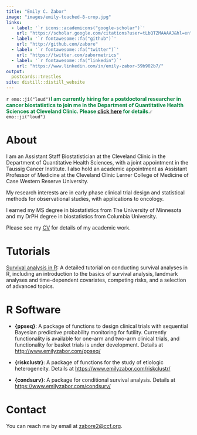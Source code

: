 ---
title: "Emily C. Zabor"
image: "images/emily-touched-8-crop.jpg"
links:
  - label: '`r icons::academicons("google-scholar")`'
    url: "https://scholar.google.com/citations?user=tLbQTZMAAAAJ&hl=en"
  - label: '`r fontawesome::fa("github")`'
    url: "http://github.com/zabore"
  - label: '`r fontawesome::fa("twitter")`'
    url: "https://twitter.com/zabormetrics"
  - label: '`r fontawesome::fa("linkedin")`'
    url: "https://www.linkedin.com/in/emily-zabor-59b902b7/"
output: 
  postcards::trestles
site: distill::distill_website
---

<link rel="stylesheet" href="academicicons/css/academicons.min.css"/>

`r emo::ji("loud")`<span style="color:#00843d;">**I am currently hiring for a postdoctoral researcher in cancer biostatistics to join me in the Department of Quantitative Health Sciences at Cleveland Clinic. Please [click here](postdoc-ad.html) for details.**</span>`r emo::ji("loud")`

# About 

I am an Assistant Staff Biostatistician at the Cleveland Clinic in the Department of Quantitative Health Sciences, with a joint appointment in the Taussig Cancer Institute. I also hold an academic appointment as Assistant Professor of Medicine at the Cleveland Clinic Lerner College of Medicine of Case Western Reserve University. 

My research interests are in early phase clinical trial design and statistical methods for observational studies, with applications to oncology.

I earned my MS degree in biostatistics from The University of Minnesota and my DrPH degree in biostatistics from Columbia University.  

Please see my [CV](./files/Zabor_Emily_CV.pdf) for details of my academic work.


# Tutorials

[Survival analysis in R](https://www.emilyzabor.com/tutorials/survival_analysis_in_r_tutorial.html): A detailed tutorial on conducting survival analyses in R, including an introduction to the basics of survival analysis, landmark analyses and time-dependent covariates, competing risks, and a selection of advanced topics.


# R Software

- **{ppseq}**: A package of functions to design clinical trials with sequential Bayesian predictive probability monitoring for futility. Currently functionality is available for one-arm and two-arm clinical trials, and functionality for basket trials is under development. Details at [http://www.emilyzabor.com/ppseq/](http://www.emilyzabor.com/ppseq/)

- **{riskclustr}**: A package of functions for the study of etiologic heterogeneity. Details at [https://www.emilyzabor.com/riskclustr/](https://www.emilyzabor.com/riskclustr/)

- **{condsurv}**: A package for conditional survival analysis. Details at [https://www.emilyzabor.com/condsurv/](https://www.emilyzabor.com/condsurv/)


# Contact

You can reach me by email at [zabore2@ccf.org](mailto:zabore2@ccf.org).
